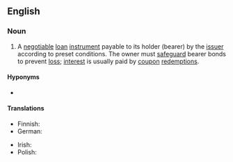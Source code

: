 ==English==

===Noun===
{{en-noun}}

# {{lb|en|legal}} A [[negotiable]] [[loan]] [[instrument]] payable to its holder (bearer) by the [[issuer]] according to preset conditions. The owner must [[safeguard]] bearer bonds to prevent [[loss]]; [[interest]] is usually paid by [[coupon]] [[redemption]]s.

====Hyponyms====
* {{l|en|debenture}}

====Translations====
{{trans-top|negotiable instrument}}
* Finnish: {{t+|fi|haltijavelkakirja}}
* German: {{t|de|Inhaberschuldverschreibung|f}}
{{trans-mid}}
* Irish: {{t|ga|banna seachadóra|m}}
* Polish: {{t|pl|[[obligacja]] [[na okaziciela]]|f}}
{{trans-bottom}}